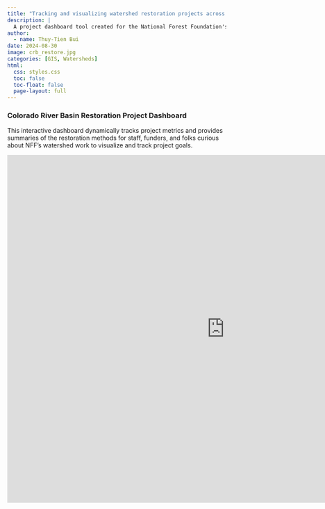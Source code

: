 ```yaml
---
title: "Tracking and visualizing watershed restoration projects across the Colorado River Basin"
description: |
  A project dashboard tool created for the National Forest Foundation's Colorado River Restoration Initiative
author:
  - name: Thuy-Tien Bui
date: 2024-08-30
image: crb_restore.jpg
categories: [GIS, Watersheds]
html:
  css: styles.css
  toc: false
  toc-float: false
  page-layout: full
---
```


### Colorado River Basin Restoration Project Dashboard

This interactive dashboard dynamically tracks project metrics and provides summaries of the restoration methods for staff, funders, and folks curious about NFF's watershed work to visualize and track project goals.

<iframe src="https://nff.maps.arcgis.com/apps/dashboards/22408a9bafbf4e17bd16e5555b292cf8" width="1000px" height="800px" frameborder="0" allowfullscreen allow="geolocation">

</iframe>
